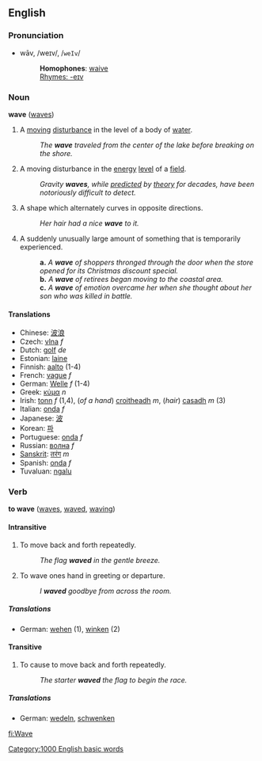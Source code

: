 {{wikipedia}}
==English==
===Pronunciation===
*wāv, /weɪv/, /<tt>weIv</tt>/
*:'''Homophones''': [[waive]]
*:[[Rhymes:English:-eɪv|Rhymes: -eɪv]]

===Noun===
'''wave''' ([[waves]])

# A [[moving]] [[disturbance]] in the level of a body of [[water]].
#: ''The '''wave''' traveled from the center of the lake before breaking on the shore.''
# {{physics}} A moving disturbance in the [[energy]] [[level]] of a [[field]].
#: ''Gravity '''waves''', while [[predicted]] by [[theory]] for decades, have been notoriously difficult to detect.''
# A shape which alternately curves in opposite directions.
#: ''Her hair had a nice '''wave''' to it.''
# A suddenly unusually large amount of something that is temporarily experienced.
#:'''a.''' ''A '''wave''' of shoppers thronged through the door when the store opened for its Christmas discount special.''
#:'''b.''' ''A '''wave''' of retirees began moving to the coastal area.''
#:'''c.''' ''A '''wave''' of emotion overcame her when she thought about her son who was killed in battle.''

====Translations====
*Chinese: [[波浪]]
*Czech: [[vlna]] ''f''
*Dutch: [[golf]] ''de''
*Estonian: [[laine]]
*Finnish: [[aalto]] (1-4)
*French: [[vague]] ''f''
*German: [[Welle]] ''f'' (1-4)
*Greek: [[κύμα]] ''n''
*Irish: [[tonn]] ''f'' (1,4), (''of a hand'') [[croitheadh]] ''m'', (''hair'') [[casadh]] ''m'' (3)
*Italian: [[onda]] ''f''
*Japanese: [[波]]
*Korean: [[파]]
*Portuguese: [[onda]] ''f''
*Russian: [[волна]] ''f''
*[[Sanskrit]]: [[तरंग]] ''m''
*Spanish: [[onda]] ''f''
*Tuvaluan: [[ngalu]]

===Verb===
'''to wave''' ([[waves]], [[waved]], [[waving]])

====Intransitive====
# To move back and forth repeatedly.
#: ''The flag '''waved''' in the gentle breeze.''
# To wave ones hand in greeting or departure.
#: ''I '''waved''' goodbye from across the room.''

=====Translations=====
*German: [[wehen]] (1), [[winken]] (2)

====Transitive====
# To cause to move back and forth repeatedly.
#: ''The starter '''waved''' the flag to begin the race.''

=====Translations=====
*German: [[wedeln]], [[schwenken]]
[[Category:1000 English basic words]]

[[fi:Wave]]